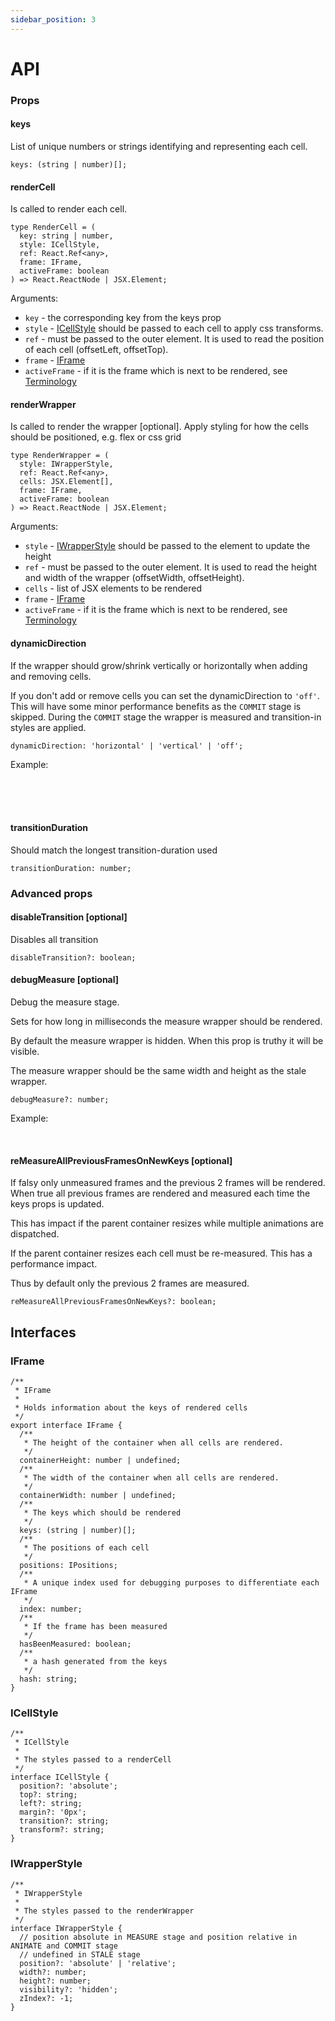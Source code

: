 ```yaml
---
sidebar_position: 3
---
```


# API


### Props

#### keys

List of unique numbers or strings identifying and representing each cell.

```tsx
keys: (string | number)[];
```

#### renderCell

Is called to render each cell.

```tsx
type RenderCell = (
  key: string | number,
  style: ICellStyle,
  ref: React.Ref<any>,
  frame: IFrame,
  activeFrame: boolean
) => React.ReactNode | JSX.Element;
```

Arguments:

- `key` - the corresponding key from the keys prop
- `style` - [ICellStyle](#icellstyle) should be passed to each cell to apply css transforms.
- `ref` - must be passed to the outer element.
  It is used to read the position of each cell (offsetLeft, offsetTop).
- `frame` - [IFrame](#iframe)
- `activeFrame` - if it is the frame which is next to be rendered, see [Terminology](./terminology)

#### renderWrapper

Is called to render the wrapper [optional]. Apply styling for how the cells should be positioned, e.g. flex or css grid

```tsx
type RenderWrapper = (
  style: IWrapperStyle,
  ref: React.Ref<any>,
  cells: JSX.Element[],
  frame: IFrame,
  activeFrame: boolean
) => React.ReactNode | JSX.Element;
```

Arguments:

- `style` - [IWrapperStyle](#iwrapperstyle) should be passed to the element to update the height
- `ref` - must be passed to the outer element.
  It is used to read the height and width of the wrapper (offsetWidth, offsetHeight).
- `cells` - list of JSX elements to be rendered
- `frame` - [IFrame](#iframe)
- `activeFrame` - if it is the frame which is next to be rendered, see [Terminology](./terminology)


#### dynamicDirection

If the wrapper should grow/shrink vertically or horizontally when adding and removing cells.

If you don't add or remove cells you can set the dynamicDirection to `'off'`. This will have some minor performance benefits
as the `COMMIT` stage is skipped.
During the `COMMIT` stage the wrapper is measured and
transition-in styles are applied.

```tsx
dynamicDirection: 'horizontal' | 'vertical' | 'off';
```



Example:

<Horizontal />
<br />
<Vertical />
<br />
<Off />
<br />

#### transitionDuration
Should match the longest transition-duration used

```tsx
transitionDuration: number;
```

### Advanced props

#### disableTransition [optional]

Disables all transition

```tsx
disableTransition?: boolean;
```

#### debugMeasure [optional]

Debug the measure stage.

Sets for how long in milliseconds the measure wrapper should be rendered.

By default the measure wrapper is hidden. When this prop is truthy it will be visible.

The measure wrapper should be the same width and height as the stale wrapper.
```tsx
debugMeasure?: number;
```


Example:

<DebugMeasure />
<br />


#### reMeasureAllPreviousFramesOnNewKeys [optional]

If falsy only unmeasured frames and the previous 2 frames will be rendered.
When true all previous frames are rendered and measured each time the keys props is updated.

This has impact if the parent container resizes while multiple animations are dispatched.

If the parent container resizes each cell must be re-measured. This has a performance impact.

Thus by default only the previous 2 frames are measured.

```tsx
reMeasureAllPreviousFramesOnNewKeys?: boolean;
```


## Interfaces
### IFrame
```tsx
/**
 * IFrame
 *
 * Holds information about the keys of rendered cells
 */
export interface IFrame {
  /**
   * The height of the container when all cells are rendered.
   */
  containerHeight: number | undefined;
  /**
   * The width of the container when all cells are rendered.
   */
  containerWidth: number | undefined;
  /**
   * The keys which should be rendered
   */
  keys: (string | number)[];
  /**
   * The positions of each cell
   */
  positions: IPositions;
  /**
   * A unique index used for debugging purposes to differentiate each IFrame
   */
  index: number;
  /**
   * If the frame has been measured
   */
  hasBeenMeasured: boolean;
  /**
   * a hash generated from the keys
   */
  hash: string;
}
```

### ICellStyle
```tsx
/**
 * ICellStyle
 *
 * The styles passed to a renderCell
 */
interface ICellStyle {
  position?: 'absolute';
  top?: string;
  left?: string;
  margin?: '0px';
  transition?: string;
  transform?: string;
}
```
### IWrapperStyle
```tsx
/**
 * IWrapperStyle
 *
 * The styles passed to the renderWrapper
 */
interface IWrapperStyle {
  // position absolute in MEASURE stage and position relative in ANIMATE and COMMIT stage
  // undefined in STALE stage
  position?: 'absolute' | 'relative';
  width?: number;
  height?: number;
  visibility?: 'hidden';
  zIndex?: -1;
}
```
